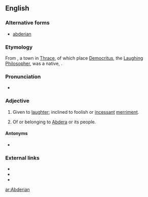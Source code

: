 ==English==

===Alternative forms===
* [[abderian]]

===Etymology===
From {{term|Abdera}}, a town in [[Thrace]], of which place [[Democritus]], the [[laughing|Laughing]] [[philosopher|Philosopher]], was a native, {{suffix||ian}}.

===Pronunciation===
* {{a|US}} {{IPA|/æb.ˈdɪɹ.i.ən/|/æb.ˈdɛɹ.i.ən/|lang=en}}

===Adjective===
{{en-adj}}

# Given to [[laughter]]; inclined to foolish or [[incessant]] [[merriment]].
# {{context|usually|capitalized|not comparable}} Of or belonging to [[Abdera]] or its people.

====Antonyms====
* {{sense|given to laughter}} {{l|en|agelastic}}

===External links===
* {{R:Webster 1913}}
* {{R:Century 1911}}
* {{R:OneLook}}

[[ar:Abderian]]